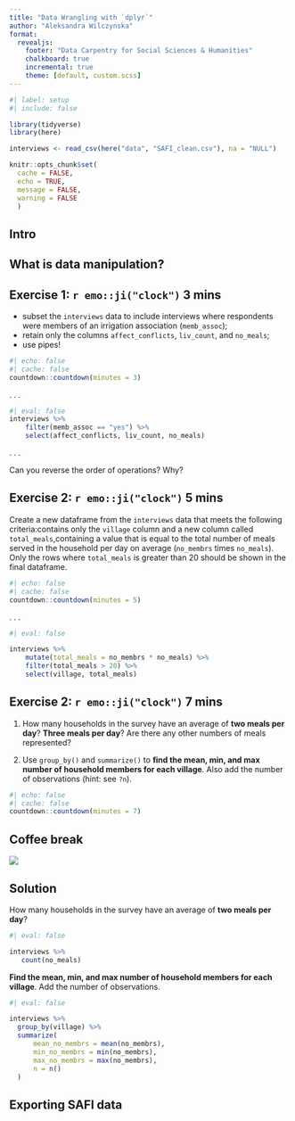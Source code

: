 ```yaml
---
title: "Data Wrangling with `dplyr`"
author: "Aleksandra Wilczynska"
format: 
  revealjs:
    footer: "Data Carpentry for Social Sciences & Humanities"
    chalkboard: true
    incremental: true   
    theme: [default, custom.scss]
---
```



```r
#| label: setup
#| include: false

library(tidyverse)
library(here)

interviews <- read_csv(here("data", "SAFI_clean.csv"), na = "NULL")

knitr::opts_chunk$set(
  cache = FALSE,
  echo = TRUE,
  message = FALSE, 
  warning = FALSE
  )
```

## Intro

## What is data manipulation?

## Exercise 1: `r emo::ji("clock")` **3 mins**

::: {.nonincremental}
- subset the `interviews` data to include interviews where respondents were members of an irrigation association (`memb_assoc`); 
- retain only the columns `affect_conflicts`, `liv_count`, and `no_meals`;
- use pipes!
:::

```r
#| echo: false
#| cache: false
countdown::countdown(minutes = 3)
```

. . .

```r
#| eval: false
interviews %>%
    filter(memb_assoc == "yes") %>%
    select(affect_conflicts, liv_count, no_meals)
```

. . . 


Can you reverse the order of operations? Why? 




## Exercise 2: `r emo::ji("clock")` **5 mins**

Create a new dataframe from the `interviews` data that meets the following criteria:contains only the `village` column and a new column called `total_meals`,containing a value that is equal to the total number of meals served in the household per day on average (`no_membrs` times `no_meals`). Only the rows where `total_meals` is greater than 20 should be shown in the final dataframe.


```r
#| echo: false
#| cache: false
countdown::countdown(minutes = 5)
```

. . .

```r
#| eval: false

interviews %>%
    mutate(total_meals = no_membrs * no_meals) %>%
    filter(total_meals > 20) %>%
    select(village, total_meals)
```

## Exercise 2: `r emo::ji("clock")` **7 mins**

:::{.nonincremental}
1) How many households in the survey have an average of **two meals per day**? **Three meals per day**? Are there any other numbers of meals represented?

2) Use `group_by()` and `summarize()` to **find the mean, min, and max number of household members for each village**. Also add the number of observations (hint: see `?n`).

```r
#| echo: false
#| cache: false
countdown::countdown(minutes = 7)
```
:::


## Coffee break

![](img/coffee_cup_coffee_time.png)


## Solution

How many households in the survey have an average of **two meals per day**? 

```r
#| eval: false

interviews %>%
   count(no_meals)
```


**Find the mean, min, and max number of household members for each village**. Add the number of observations.

```r
#| eval: false

interviews %>%
  group_by(village) %>%
  summarize(
      mean_no_membrs = mean(no_membrs),
      min_no_membrs = min(no_membrs),
      max_no_membrs = max(no_membrs),
      n = n()
  )
``` 

## Exporting SAFI data


